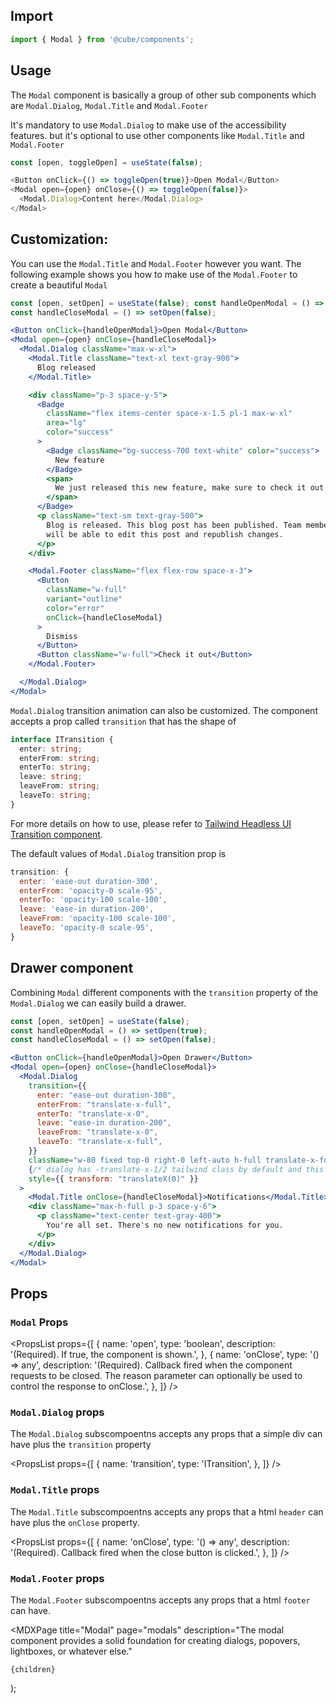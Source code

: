 


<Head>
  <title>Modal - Cube</title>
  <meta
    name="description"
    content="The modal component provides a solid foundation for creating dialogs, popovers, lightboxes, or whatever else."
  />
</Head>

## Import

```js
import { Modal } from '@cube/components';
```

## Usage

The `Modal` component is basically a group of other sub components which are `Modal.Dialog`, `Modal.Title` and `Modal.Footer`

It's mandatory to use `Modal.Dialog` to make use of the accessibility features. but it's optional to use other components like `Modal.Title` and `Modal.Footer`

<BasicUsage />

```js
const [open, toggleOpen] = useState(false);

<Button onClick={() => toggleOpen(true)}>Open Modal</Button>
<Modal open={open} onClose={() => toggleOpen(false)}>
  <Modal.Dialog>Content here</Modal.Dialog>
</Modal>
```

## Customization:

You can use the `Modal.Title` and `Modal.Footer` however you want. The following example shows you how to make use of the `Modal.Footer` to create a beautiful `Modal`

<BeautifulModal />

```jsx
const [open, setOpen] = useState(false); const handleOpenModal = () => setOpen(true);
const handleCloseModal = () => setOpen(false);

<Button onClick={handleOpenModal}>Open Modal</Button>
<Modal open={open} onClose={handleCloseModal}>
  <Modal.Dialog className="max-w-xl">
    <Modal.Title className="text-xl text-gray-900">
      Blog released
    </Modal.Title>

    <div className="p-3 space-y-5">
      <Badge
        className="flex items-center space-x-1.5 pl-1 max-w-xl"
        area="lg"
        color="success"
      >
        <Badge className="bg-success-700 text-white" color="success">
          New feature
        </Badge>
        <span>
          We just released this new feature, make sure to check it out
        </span>
      </Badge>
      <p className="text-sm text-gray-500">
        Blog is released. This blog post has been published. Team members
        will be able to edit this post and republish changes.
      </p>
    </div>

    <Modal.Footer className="flex flex-row space-x-3">
      <Button
        className="w-full"
        variant="outline"
        color="error"
        onClick={handleCloseModal}
      >
        Dismiss
      </Button>
      <Button className="w-full">Check it out</Button>
    </Modal.Footer>

  </Modal.Dialog>
</Modal>
```

`Modal.Dialog` transition animation can also be customized. The component accepts a prop called `transition` that has the shape of

```ts
interface ITransition {
  enter: string;
  enterFrom: string;
  enterTo: string;
  leave: string;
  leaveFrom: string;
  leaveTo: string;
}
```

For more details on how to use, please refer to [Tailwind Headless UI Transition component](https://headlessui.dev/react/transition).

The default values of `Modal.Dialog` transition prop is

```js
transition: {
  enter: 'ease-out duration-300',
  enterFrom: 'opacity-0 scale-95',
  enterTo: 'opacity-100 scale-100',
  leave: 'ease-in duration-200',
  leaveFrom: 'opacity-100 scale-100',
  leaveTo: 'opacity-0 scale-95',
}
```

## Drawer component

Combining `Modal` different components with the `transition` property of the `Modal.Dialog` we can easily build a drawer.

<Drawer />

```jsx
const [open, setOpen] = useState(false);
const handleOpenModal = () => setOpen(true);
const handleCloseModal = () => setOpen(false);

<Button onClick={handleOpenModal}>Open Drawer</Button>
<Modal open={open} onClose={handleCloseModal}>
  <Modal.Dialog
    transition={{
      enter: "ease-out duration-300",
      enterFrom: "translate-x-full",
      enterTo: "translate-x-0",
      leave: "ease-in duration-200",
      leaveFrom: "translate-x-0",
      leaveTo: "translate-x-full",
    }}
    className="w-80 fixed top-0 right-0 left-auto h-full translate-x-full rounded-none"
    {/* dialog has -translate-x-1/2 tailwind class by default and this property would prevent any conflict between the default styling and the transition styling */}
    style={{ transform: "translateX(0)" }}
  >
    <Modal.Title onClose={handleCloseModal}>Notifications</Modal.Title>
    <div className="max-h-full p-3 space-y-6">
      <p className="text-center text-gray-400">
        You're all set. There's no new notifications for you.
      </p>
    </div>
  </Modal.Dialog>
</Modal>
```

## Props

### `Modal` Props

<PropsList
  props={[
    {
      name: 'open',
      type: 'boolean',
      description: '(Required). If true, the component is shown.',
    },
    {
      name: 'onClose',
      type: '() => any',
      description:
        '(Required). Callback fired when the component requests to be closed. The reason parameter can optionally be used to control the response to onClose.',
    },
  ]}
/>

### `Modal.Dialog` props

The `Modal.Dialog` subscompoentns accepts any props that a simple div can have plus the `transition` property

<PropsList
  props={[
    {
      name: 'transition',
      type: 'ITransition',
    },
  ]}
/>

### `Modal.Title` props

The `Modal.Title` subscompoentns accepts any props that a html `header` can have plus the `onClose` property.

<PropsList
  props={[
    {
      name: 'onClose',
      type: '() => any',
      description:
        '(Required). Callback fired when the close button is clicked.',
    },
  ]}
/>

### `Modal.Footer` props

The `Modal.Footer` subscompoentns accepts any props that a html `footer` can have.

  <MDXPage
    title="Modal"
    page="modals"
    description="The modal component provides a solid foundation for creating dialogs, popovers, lightboxes, or whatever else."
  >
    {children}
  </MDXPage>
);
